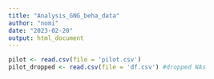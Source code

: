 ---
title: "Analysis_GNG_beha_data"
author: "nomi"
date: "2023-02-20"
output: html_document
---

```{r}
pilot <- read.csv(file = 'pilot.csv')
pilot_dropped <- read.csv(file = 'df.csv') #dropped NAs
```

